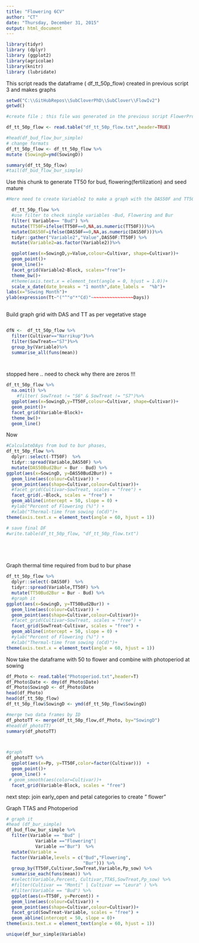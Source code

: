 ```yaml
---
title: "Flowering 6CV"
author: "CT"
date: "Thursday, December 31, 2015"
output: html_document
---
```


```r
library(tidyr)
library (dplyr)
library (ggplot2)
library(agricolae)
library(knitr)
library (lubridate)
```

This script reads the dataframe ( df_tt_50p_flow) created in previous script 3 and makes graphs 

```r
setwd("C:\\GitHubRepos\\SubCloverPhD\\SubClover\\FlowIv2")
getwd()

#create file ; this file was generated in the previous script FlowerProject2

df_tt_50p_flow <- read.table("df_tt_50p_flow.txt",header=TRUE)

#head(df_bud_flow_bur_simple)
# change formats
df_tt_50p_flow <- df_tt_50p_flow %>%
mutate (SowingD=ymd(SowingD))

summary(df_tt_50p_flow)
#tail(df_bud_flow_bur_simple)
```



Use this chunk to generate TT50 for bud, flowering(fertilization) and seed mature

```r

#Here need to create Variable2 to make a graph with the DAS50F and TT50F 

  df_tt_50p_flow %>%
  #use filter to check single variables -Bud, Flowering and Bur
  filter( Variable== "Bud") %>%
  mutate(TT50F=ifelse(TT50F==0,NA,as.numeric(TT50F)))%>%
  mutate(DAS50F=ifelse(DAS50F==0,NA,as.numeric(DAS50F)))%>%
  tidyr::gather("Variable2","Value",DAS50F:TT50F) %>%
  mutate(Variable2=as.factor(Variable2))%>%

  ggplot(aes(x=SowingD,y=Value,colour=Cultivar, shape=Cultivar))+
  geom_point()+
  geom_line()+
  facet_grid(Variable2~Block, scales="free")+
  theme_bw()+
  #theme(axis.text.x = element_text(angle = 0, hjust = 1.0))+
  scale_x_date(date_breaks = "1 month",date_labels =  "%b")+
labs(x="Sowing Month")+
ylab(expression(Tt~"("^"o"*"Cd)"~~~~~~~~~~~~~~~~Days)) 
  


```


Build graph grid with DAS and TT as per vegetative stage 


```r






```



```r

dfN <-  df_tt_50p_flow %>%
  filter(Cultivar=="Narrikup")%>%
  filter(SowTreat=="S7")%>% 
  group_by(Variable)%>%
  summarise_all(funs(mean))




```




stopped here .. need to check why there are zeros !!! 


```r
df_tt_50p_flow %>%
  na.omit() %>%
    #filter( SowTreat != "S6" & SowTreat != "S7")%>%
  ggplot(aes(x=SowingD,y=TT50F,colour=Cultivar, shape=Cultivar))+
  geom_point()+
  facet_grid(Variable~Block)+
  theme_bw()+
  geom_line()

```
Now 

```r

#CalculateDAys from bud to bur phases,
df_tt_50p_flow %>%
  dplyr::select(-TT50F)  %>%
  tidyr::spread(Variable,DAS50F) %>%
  mutate(DAS50Bud2Bur = Bur - Bud) %>%
ggplot(aes(x=SowingD, y=DAS50Bud2Bur)) + 
  geom_line(aes(colour=Cultivar)) +
  geom_point(aes(shape=Cultivar,colour=Cultivar))+
  #facet_grid(Cultivar~SowTreat, scales = "free") +
  facet_grid(.~Block, scales = "free") +
  geom_abline(intercept = 50, slope = 0) +
  #ylab("Percent of Flowering (%)") +
  #xlab("Thermal-time from sowing (oCd)")+
theme(axis.text.x = element_text(angle = 60, hjust = 1))

# save final DF
#write.table(df_tt_50p_flow, "df_tt_50p_flow.txt")






```

Graph thermal time required from bud to bur phase 

```r
df_tt_50p_flow %>%
  dplyr::select(-DAS50F)  %>%
  tidyr::spread(Variable,TT50F) %>%
  mutate(TT50Bud2Bur = Bur - Bud) %>%
  #graph it
ggplot(aes(x=SowingD, y=TT50Bud2Bur)) + 
  geom_line(aes(colour=Cultivar)) +
  geom_point(aes(shape=Cultivar,colour=Cultivar))+
  #facet_grid(Cultivar~SowTreat, scales = "free") +
  facet_grid(SowTreat~Cultivar, scales = "free") +
  geom_abline(intercept = 50, slope = 0) +
  #ylab("Percent of Flowering (%)") +
  #xlab("Thermal-time from sowing (oCd)")+
theme(axis.text.x = element_text(angle = 60, hjust = 1))
```



Now take the dataframe with 50 to flower and combine with photoperiod at sowing 

```r

df_Photo <- read.table("Photoperiod.txt",header=T)
df_Photo$Date <- dmy(df_Photo$Date)
df_Photo$SowingD <- df_Photo$Date
head(df_Photo)
head(df_tt_50p_flow)
df_tt_50p_flow$SowingD <- ymd(df_tt_50p_flow$SowingD)

#merge two data frames by ID
df_photoTT <- merge(df_tt_50p_flow,df_Photo, by="SowingD")
#head(df_photoTT)
summary(df_photoTT)




```

```r
#graph
df_photoTT %>%
  ggplot(aes(x=Pp, y=TT50F,color=factor(Cultivar)))  +
  geom_point()+
  geom_line() +
 # geom_smooth(aes(color=Cultivar))+
  facet_grid(Variable~Block, scales = "free")
```


next step: join early_open and petal categories to create " flower" 

Graph TTAS and Photoperiod 

```r

# graph it
#head (df_bur_simple)
df_bud_flow_bur_simple %>%
  filter(Variable == "Bud" |
           Variable =="Flowering"| 
           Variable =="Bur")  %>%
  mutate(Variable = 
  factor(Variable,levels = c("Bud","Flowering",
                             "Bur"))) %>%
  group_by(TT50F,Cultivar,SowTreat,Variable,Pp_sow) %>%
  summarise_each(funs(mean)) %>%
  #select(Variable,Percent, Cultivar,TTAS,SowTreat,Pp_sow) %>%
  #filter(Cultivar == "Monti" | Cultivar == "Leura" ) %>%
  #filter(Variable == "Bud") %>%
  ggplot(aes(x=TT50F, y=Percent)) + 
  geom_line(aes(colour=Cultivar)) +
  geom_point(aes(shape=Cultivar,colour=Cultivar))+
  facet_grid(SowTreat~Variable, scales = "free") +
  geom_abline(intercept = 50, slope = 0)+
theme(axis.text.x = element_text(angle = 60, hjust = 1))

unique(df_bur_simple$Variable)


```


